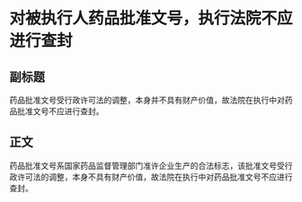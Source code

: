 # 对被执行人药品批准文号，执行法院不应进行查封
## 副标题
药品批准文号受行政许可法的调整，本身并不具有财产价值，故法院在执行中对药品批准文号不应进行查封。
## 正文
药品批准文号系国家药品监督管理部门准许企业生产的合法标志，该批准文号受行政许可法的调整，本身不具有财产价值，故法院在执行中对药品批准文号不应进行查封。